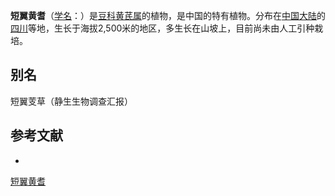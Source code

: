 {{Speciesbox
| name = 短翼黄耆
| status = 
| status_system = 
| image =
| genus = Astragalus
| species = brevialatus
| authority = Tsai et Yu in Bull.
}}

'''短翼黄耆'''（[[学名|学名]]：{{lang|la|''Astragalus brevialatus''}}）是[[豆科|豆科]][[黄芪属|黄芪属]]的植物，是中国的特有植物。分布在[[中国大陆|中国大陆]]的[[四川|四川]]等地，生长于海拔2,500米的地区，多生长在山坡上，目前尚未由人工引种栽培。

== 别名 ==
短翼芰草（静生生物调查汇报）

== 参考文献 ==
<div class="references-small">
* {{cite web| url =http://www.bioinfo.cn/db05/KmzwSpecies.php?action=view&id=15652| title =短翼黄耆| work =《中国高等植物数据库全库》| publisher =中国科学院微生物研究所| author =昆明植物研究所| accessdate =2009-02-24| deadurl =yes| archiveurl =https://web.archive.org/web/20160305034128/http://www.bioinfo.cn/db05/KmzwSpecies.php?action=view&id=15652| archivedate =2016-03-05}}
</div>
{{Taxonbar|from=Q15228050}}

[[Category:黄芪属|短翼黄耆]]


{{植物小作品}}